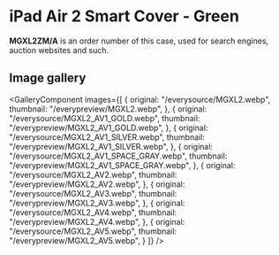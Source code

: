 
# iPad Air 2 Smart Cover - Green

<Callout type='info' emoji='👉🏻'>**MGXL2ZM/A** is an order number of this case, used for search engines, auction websites and such.</Callout>

## Image gallery

<GalleryComponent
    images={[
      {
        original: "/everysource/MGXL2.webp",
        thumbnail: "/everypreview/MGXL2.webp",
      },
      {
        original: "/everysource/MGXL2_AV1_GOLD.webp",
        thumbnail: "/everypreview/MGXL2_AV1_GOLD.webp",
      },
      {
        original: "/everysource/MGXL2_AV1_SILVER.webp",
        thumbnail: "/everypreview/MGXL2_AV1_SILVER.webp",
      },
      {
        original: "/everysource/MGXL2_AV1_SPACE_GRAY.webp",
        thumbnail: "/everypreview/MGXL2_AV1_SPACE_GRAY.webp",
      },
      {
        original: "/everysource/MGXL2_AV2.webp",
        thumbnail: "/everypreview/MGXL2_AV2.webp",
      },
      {
        original: "/everysource/MGXL2_AV3.webp",
        thumbnail: "/everypreview/MGXL2_AV3.webp",
      },
      {
        original: "/everysource/MGXL2_AV4.webp",
        thumbnail: "/everypreview/MGXL2_AV4.webp",
      },
      {
        original: "/everysource/MGXL2_AV5.webp",
        thumbnail: "/everypreview/MGXL2_AV5.webp",
      }
    ]}
  />
